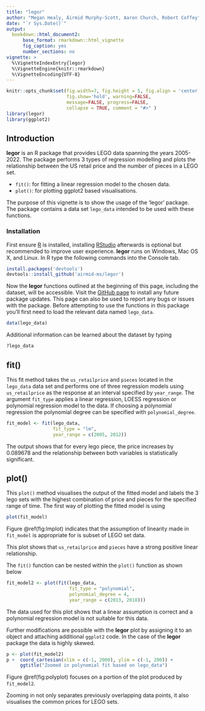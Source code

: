 ```yaml
--- 
title: "legor" 
author: "Megan Healy, Áirmid Murphy-Scott, Aaron Church, Robert Coffey" 
date: "`r Sys.Date()`" 
output: 
  bookdown::html_document2:
      base_format: rmarkdown::html_vignette
      fig_caption: yes
      number_sections: no
vignette: > 
  %\VignetteIndexEntry{legor} 
  %\VignetteEngine{knitr::rmarkdown} 
  %\VignetteEncoding{UTF-8} 
--- 
```


```r
knitr::opts_chunk$set(fig.width=7, fig.height = 5, fig.align = 'center', 
                      fig.show='hold', warning=FALSE,
                      message=FALSE, progress=FALSE,
                      collapse = TRUE, comment = "#>" ) 
library(legor)
library(ggplot2)
``` 

## Introduction 
__legor__ is an R package that provides LEGO data spanning the years 2005-2022. The package performs 3 types of regression modelling and plots the relationship between the US retail price and the number of pieces in a LEGO set. 

* `fit()`: for fitting a linear regression model to the chosen data. 
* `plot()`: for plotting ggplot2 based visualisations. 

The purpose of this vignette is to show the usage of the 'legor' package. The package contains a data set `lego_data` intended to be used with these functions.

### Installation 
First ensure [R](https://cran.r-project.org/) is installed, installing [RStudio](https://www.rstudio.com/) afterwards is optional but recommended to improve user experience. __legor__ runs on Windows, Mac OS X, and Linux. In R type the following commands into the Console tab. 

```r
install.packages('devtools') 
devtools::install_github('airmid-ms/legor') 
``` 


Now the __legor__ functions outlined at the beginning of this page, including the dataset, will be accessible. Visit the [GitHub page](https://github.com/airmid-ms/legor) to install any future package updates. This page can also be used to report any bugs or issues with the package. Before attempting to use the functions in this package you'll first need to load the relevant data named `lego_data`. 
```r
data(lego_data)
``` 
Additional information can be learned about the dataset by typing 

```r
?lego_data
``` 

## fit() 
This fit method takes the `us_retailprice` and `pieces` located in the `lego_data` data set and performs one of three regression models using `us_retailprice` as the response at an interval specified by `year_range`. 
The argument `fit_type` applies a linear regression, LOESS regression or polynomial regression model to the data. If choosing a polynomial regression the polynomial degree can be specified with `polynomial_degree`. 

```r
fit_model <- fit(lego_data, 
                 fit_type = "lm",
                 year_range = c(2005, 2012)) 
``` 
The output shows that for every lego piece, the price increases by 0.089678 and the relationship between both variables is statistically significant.

## plot() 
This `plot()` method visualises the output of the fitted model and labels the 3 lego sets with the highest combination of price and pieces for the specified range of time. The first way of plotting the fitted model is using 

```r
plot(fit_model) 
``` 

Figure \@ref(fig:lmplot) indicates that the assumption of linearity made in `fit_model` is appropriate for is subset of LEGO set data.

This plot shows that `us_retailprice` and `pieces` have a strong positive linear relationship.

The `fit()` function can be nested within the `plot()` function as shown below

```r
fit_model2 <- plot(fit(lego_data, 
                       fit_type = "polynomial", 
                       polynomial_degree = 4, 
                       year_range = c(2013, 2018)))
``` 

The data used for this plot shows that a linear assumption is correct and a polynomial regression model is not suitable for this data.

Further modifications are possible with the __legor__ plot by assigning it to an object and attaching additional `ggplot2` code. In the case of the __legor__ package the data is highly skewed.

```r
p <- plot(fit_model2)
p +  coord_cartesian(xlim = c(-1, 2000), ylim = c(-1, 200)) +
     ggtitle("Zoomed in polynomial fit based on lego_data")
```

Figure \@ref(fig:polyplot) focuses on a portion of the plot produced by `fit_model2`.

Zooming in not only separates previously overlapping data points, it also visualises the common prices for LEGO sets.
